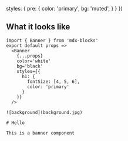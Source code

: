   styles: {
    pre: {
      color: 'primary',
      bg: 'muted',
    }
  }
})

## What it looks like

```mdx
import { Banner } from 'mdx-blocks'
export default props =>
  <Banner
    {...props}
    color='white'
    bg='black'
    styles={{
      h1: {
        fontSize: [4, 5, 6],
        color: 'primary'
      }
    }}
  />

![background](background.jpg)

# Hello

This is a banner component
```
